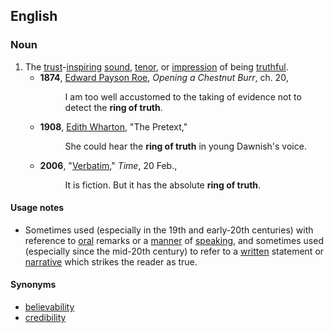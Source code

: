==English==

===Noun===
{{en-noun|head=[[ring]] [[of]] [[truth]]|-}}

# The [[trust]]-[[inspire|inspiring]] [[sound]], [[tenor]], or [[impression]] of being [[truthful]].
#*'''1874''', [[W:Edward_Payson_Roe|Edward Payson Roe]], ''Opening a Chestnut Burr'', ch. 20,
#*:I am too well accustomed to the taking of evidence not to detect the '''ring of truth'''.
#*'''1908''', [[w:Edith_Wharton|Edith Wharton]], "The Pretext," 
#*:She could hear the '''ring of truth''' in young Dawnish's voice.
#*'''2006''', "[http://www.time.com/time/magazine/article/0,9171,1158967,00.html Verbatim]," ''Time'', 20 Feb.,
#*:It is fiction. But it has the absolute '''ring of truth'''.

====Usage notes====
* Sometimes used (especially in the 19th and early-20th centuries) with reference to [[oral]] remarks or a [[manner]] of [[speaking]], and sometimes used (especially since the mid-20th century) to refer to a [[written]] statement or [[narrative]] which strikes the reader as true.

====Synonyms====
* [[believability]]
* [[credibility]]